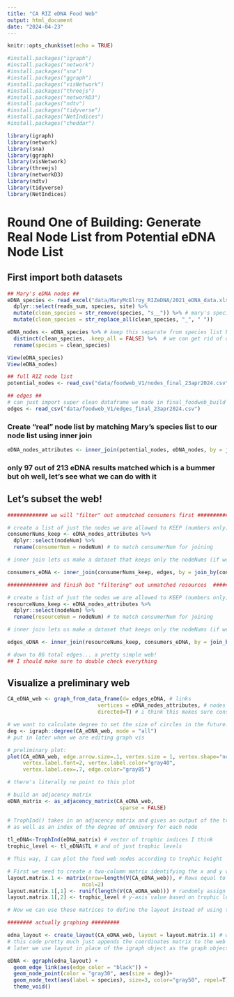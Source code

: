 ```yaml
---
title: "CA RIZ eDNA Food Web"
output: html_document
date: "2024-04-23"
---
```


```r
knitr::opts_chunk$set(echo = TRUE)

#install.packages("igraph") 
#install.packages("network") 
#install.packages("sna")
#install.packages("ggraph")
#install.packages("visNetwork")
#install.packages("threejs")
#install.packages("networkD3")
#install.packages("ndtv")
#install.packages("tidyverse")
#install.packages("NetIndices")
#install.packages("cheddar")

library(igraph) 
library(network) 
library(sna)
library(ggraph)
library(visNetwork)
library(threejs)
library(networkD3)
library(ndtv) 
library(tidyverse)
library(NetIndices)
```

# Round One of Building: Generate Real Node List from Potential eDNA Node List 
## First import both datasets
```r

## Mary's eDNA nodes ##
eDNA_species <- read_excel("data/MaryMcElroy_RIZeDNA/2021_eDNA_data.xlsx", sheet = "ASV") %>% 
  dplyr::select(reads_sum, species, site) %>% 
  mutate(clean_species = str_remove(species, "s__")) %>% # mary's species have a "s__" in front of them and a "_" between genus and sp.
  mutate(clean_species = str_replace_all(clean_species, "_", " "))

eDNA_nodes <- eDNA_species %>% # keep this separate from species list because we might subset species list later
  distinct(clean_species, .keep_all = FALSE) %>%  # we can get rid of other columns for now
  rename(species = clean_species)

View(eDNA_species)
View(eDNA_nodes)

## full RIZ node list
potential_nodes <- read_csv("data/foodweb_V1/nodes_final_23apr2024.csv")

## edges ##
# can just import super clean dataframe we made in final_foodweb_build
edges <- read_csv("data/foodweb_V1/edges_final_23apr2024.csv")

```

### Create "real" node list by matching Mary's species list to our node list using inner join
```r

eDNA_nodes_attributes <- inner_join(potential_nodes, eDNA_nodes, by = join_by(species)) # make sure nodeNum is the first column, for igraph

```

### only 97 out of 213 eDNA results matched which is a bummer but oh well, let's see what we can do with it
## Let's subset the web!
```r

############# we will "filter" out unmatched consumers first #############

# create a list of just the nodes we are allowed to KEEP (numbers only)
consumerNums_keep <- eDNA_nodes_attributes %>% 
  dplyr::select(nodeNum) %>% 
  rename(consumerNum = nodeNum) # to match consumerNum for joining

# inner join lets us make a dataset that keeps only the nodeNums (if we join by node num) that are in BOTH datasets

consumers_eDNA <- inner_join(consumerNums_keep, edges, by = join_by(consumerNum))

############# and finish but "filtering" out unmatched resources  ############# 

# create a list of just the nodes we are allowed to KEEP (numbers only) - this dataset is identical to consumerNums_keep
resourceNums_keep <- eDNA_nodes_attributes %>% 
  dplyr::select(nodeNum) %>% 
  rename(resourceNum = nodeNum) # to match consumerNum for joining

# inner join lets us make a dataset that keeps only the nodeNums (if we join by numbers) that are in BOTH datasets

edges_eDNA <- inner_join(resourceNums_keep, consumers_eDNA, by = join_by(resourceNum)) # we can name this one edges_clean because we're done!

# down to 86 total edges... a pretty simple web! 
## I should make sure to double check everything
```

## Visualize a preliminary web

```r
CA_eDNA_web <- graph_from_data_frame(d= edges_eDNA, # links
                             vertices = eDNA_nodes_attributes, # nodes
                             directed=T) # i think this makes sure consumers "point" to resources

# we want to calculate degree to set the size of circles in the future:
deg <- igraph::degree(CA_eDNA_web, mode = "all") 
# put in later when we are editing graph vis

# preliminary plot:
plot(CA_eDNA_web, edge.arrow.size=.1, vertex.size = 1, vertex.shape="none", vertex.label=V(CA_eDNA_web)$species, 
     vertex.label.font=2, vertex.label.color="gray40",
     vertex.label.cex=.7, edge.color="gray85")

# there's literally no point to this plot
```
```r

# build an adjacency matrix
eDNA_matrix <- as_adjacency_matrix(CA_eDNA_web,
                                    sparse = FALSE)

# TrophInd() takes in an adjacency matrix and gives an output of the trophic level of each node,
# as well as an index of the degree of omnivory for each node
 
tl_eDNA<-TrophInd(eDNA_matrix) # vector of trophic indices I think
trophic_level <- tl_eDNA$TL # and of just trophic levels

# This way, I can plot the food web nodes according to trophic height

# First we need to create a two-column matrix identifying the x and y values for each node, using the original igraph object
layout.matrix.1 <- matrix(nrow=length(V(CA_eDNA_web)), # Rows equal to the number of vertices
                        ncol=2)
layout.matrix.1[,1] <- runif(length(V(CA_eDNA_web))) # randomly assign positions along x-axis (like jitter)
layout.matrix.1[,2] <- trophic_level # y-axis value based on trophic level

# Now we can use these matrices to define the layout instead of using the circle layout

######## actually graphing #########

edna_layout <- create_layout(CA_eDNA_web, layout = layout.matrix.1) # we constructed this layout.matrix.1 earlier by hand kinda using trophic levels
# this code pretty much just appends the coordinates matrix to the web dataframe
# later we use layout in place of the igraph object as the graph object

eDNA <- ggraph(edna_layout) + 
  geom_edge_link(aes(edge_color = "black")) +
  geom_node_point(color = "gray30", aes(size = deg))+
  geom_node_text(aes(label = species), size=3, color="gray50", repel=T)+
  theme_void()

```

